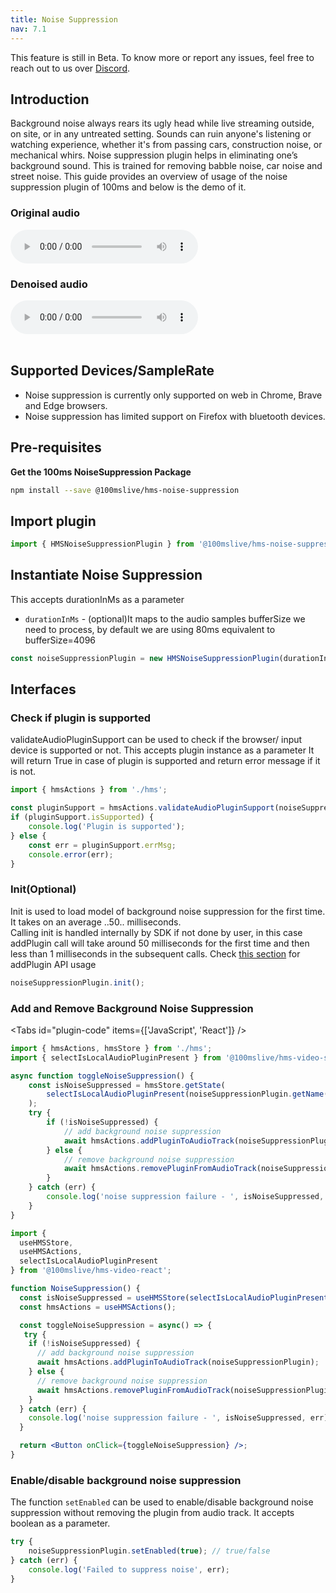 ```yaml
---
title: Noise Suppression
nav: 7.1
---
```


<Note type="warning">
    This feature is still in Beta. To know more or report any issues, feel free to reach out to us
    over <a href={'https://discord.com/invite/kGdmszyzq2'}>Discord</a>.
</Note>

## Introduction

Background noise always rears its ugly head while live streaming outside, on site, or in any untreated setting. Sounds can ruin anyone's listening or watching experience, whether it's from passing cars, construction noise, or mechanical whirs.
Noise suppression plugin helps in eliminating one’s background sound. This is trained for removing babble noise, car noise and street noise.
This guide provides an overview of usage of the noise suppression plugin of 100ms and below is the demo of it.

### Original audio

<audio controls>
    <source src="/audio/testMusic.wav" type="audio/wav" />
</audio>

### Denoised audio

<audio controls>
    <source src="/audio/testdenoisedMusic.wav" type="audio/wav" />
</audio>

<br />
<br />

## Supported Devices/SampleRate

-   Noise suppression is currently only supported on web in Chrome, Brave and Edge browsers.
-   Noise suppression has limited support on Firefox with bluetooth devices.

## Pre-requisites

**Get the 100ms NoiseSuppression Package**

```bash section=GetHMSNoiseSuppressionPackage sectionIndex=1
npm install --save @100mslive/hms-noise-suppression
```

## Import plugin

```jsx section=ImportPlugin sectionIndex=1
import { HMSNoiseSuppressionPlugin } from '@100mslive/hms-noise-suppression';
```

## Instantiate Noise Suppression

This accepts durationInMs as a parameter

-   `durationInMs` - (optional)It maps to the audio samples bufferSize we need to process, by default we are using 80ms equivalent to bufferSize=4096

```jsx section=InstantiateNoiseSuppresion sectionIndex=1
const noiseSuppressionPlugin = new HMSNoiseSuppressionPlugin(durationInMs);
```

## Interfaces

### Check if plugin is supported

validateAudioPluginSupport can be used to check if the browser/ input device is supported or not.
This accepts plugin instance as a parameter
It will return True in case of plugin is supported and return error message if it is not.

```jsx section=CheckIfPluginIsSupported sectionIndex=1
import { hmsActions } from './hms';

const pluginSupport = hmsActions.validateAudioPluginSupport(noiseSuppressionPlugin);
if (pluginSupport.isSupported) {
    console.log('Plugin is supported');
} else {
    const err = pluginSupport.errMsg;
    console.error(err);
}
```

### Init(Optional)

Init is used to load model of background noise suppression for the first time.
It takes on an average ..50.. milliseconds.<br/>
Calling init is handled internally by SDK if not done by user, in this case addPlugin call will
take around 50 milliseconds for the first time and then less than 1 milliseconds in the subsequent calls.
Check [this section](#start-and-stop-noise-suppression) for addPlugin API usage

```jsx section=Init sectionIndex=1
noiseSuppressionPlugin.init();
```

### Add and Remove Background Noise Suppression

<Tabs id="plugin-code" items={['JavaScript', 'React']} />

<Tab id='plugin-code-0'>

```js section=AddAndRemoveBackgroundNoiseSuppresion sectionIndex=1 tab=JS
import { hmsActions, hmsStore } from './hms';
import { selectIsLocalAudioPluginPresent } from '@100mslive/hms-video-store';

async function toggleNoiseSuppression() {
    const isNoiseSuppressed = hmsStore.getState(
        selectIsLocalAudioPluginPresent(noiseSuppressionPlugin.getName())
    );
    try {
        if (!isNoiseSuppressed) {
            // add background noise suppression
            await hmsActions.addPluginToAudioTrack(noiseSuppressionPlugin);
        } else {
            // remove background noise suppression
            await hmsActions.removePluginFromAudioTrack(noiseSuppressionPlugin);
        }
    } catch (err) {
        console.log('noise suppression failure - ', isNoiseSuppressed, err);
    }
}
```

</Tab>

<Tab id='plugin-code-1'>

```jsx section=AddAndRemoveBackgroundNoiseSuppresion sectionIndex=1 tab=React
import {
  useHMSStore,
  useHMSActions,
  selectIsLocalAudioPluginPresent
} from '@100mslive/hms-video-react';

function NoiseSuppression() {
  const isNoiseSuppressed = useHMSStore(selectIsLocalAudioPluginPresent(noiseSuppressionPlugin.getName());
  const hmsActions = useHMSActions();

  const toggleNoiseSuppression = async() => {
   try {
    if (!isNoiseSuppressed) {
      // add background noise suppression
      await hmsActions.addPluginToAudioTrack(noiseSuppressionPlugin);
    } else {
      // remove background noise suppression
      await hmsActions.removePluginFromAudioTrack(noiseSuppressionPlugin);
    }
  } catch (err) {
    console.log('noise suppression failure - ', isNoiseSuppressed, err);
  }

  return <Button onClick={toggleNoiseSuppression} />;
}
```

</Tab>

### Enable/disable background noise suppression

The function `setEnabled` can be used to enable/disable background noise suppression without removing the plugin from audio track.
It accepts boolean as a parameter.

```jsx section=EnableDisableBackgroundNoiseSuppresion sectionIndex=1
try {
    noiseSuppressionPlugin.setEnabled(true); // true/false
} catch (err) {
    console.log('Failed to suppress noise', err);
}
```
